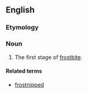 ==English==

===Etymology===
{{compound|en|frost|nip}}

===Noun===
{{en-noun}}

# The first stage of [[frostbite]].

====Related terms====
* [[frostnipped]]